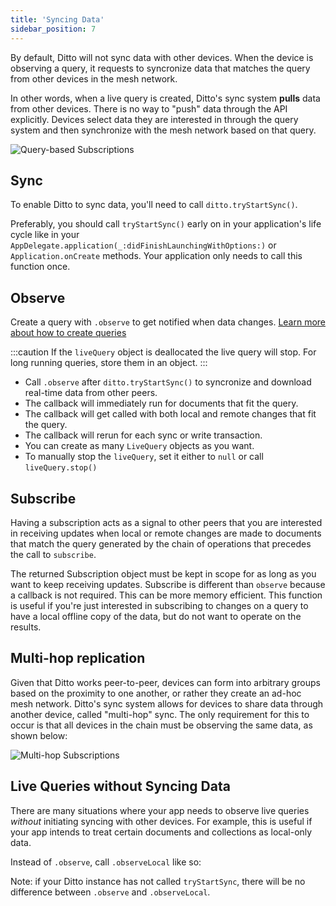 ```yaml
---
title: 'Syncing Data'
sidebar_position: 7
---
```



By default, Ditto will not sync data with other devices.  When the device is
observing a query, it requests to syncronize data that matches the query from
other devices in the mesh network. 

In other words, when a live query is created, Ditto's sync system
**pulls** data from other devices. There is no way to "push" data through the
API explicitly. Devices select data they are interested in through the query
system and then synchronize with the mesh network based on that query.

![Query-based Subscriptions](syncing_data_1.jpeg)

## Sync

To enable Ditto to sync data, you'll need to call `ditto.tryStartSync()`. 

Preferably, you should call `tryStartSync()` early on in your application's life cycle like in your `AppDelegate.application(_:didFinishLaunchingWithOptions:)` or `Application.onCreate` methods. Your application only needs to call this function once.

<SnippetGroup
  name='sync-basic' 
/>

## Observe

Create a query with `.observe` to get notified when data changes. [Learn more about how to create queries](./querying)

:::caution
If the `liveQuery` object is deallocated the live query will stop. For long
running queries, store them in an object.
:::

<SnippetGroup name="sync-observe" />


* Call `.observe` after `ditto.tryStartSync()` to syncronize and download real-time data from other peers.
* The callback will immediately run for documents that fit the query.
* The callback will get called with both local and remote changes that fit the query. 
* The callback will rerun for each sync or write transaction.
* You can create as many `LiveQuery` objects as you want.
* To manually stop the `liveQuery`, set it either to `null` or call `liveQuery.stop()`



## Subscribe

Having a subscription acts as a signal to other peers that you are interested in
receiving updates when local or remote changes are made to
documents that match the query generated by the chain of operations that
precedes the call to `subscribe`.

The returned Subscription object must be kept in scope for as long as
you want to keep receiving updates. Subscribe is different than `observe`
because a callback is not required. This can be more memory efficient. This function is useful if you're just interested in subscribing to changes on a query to have a local offline copy of the data, but do not want to operate on the results.

<SnippetGroup name="subscribe" />

## Multi-hop replication

Given that Ditto works peer-to-peer, devices can form into arbitrary groups
based on the proximity to one another, or rather they create an ad-hoc mesh
network. Ditto's sync system allows for devices to share data through another
device, called "multi-hop" sync. The only requirement for this to occur is that
all devices in the chain must be observing the same data, as shown below:

![Multi-hop Subscriptions](syncing_data_2_same_query.jpeg)

## Live Queries without Syncing Data

There are many situations where your app needs to observe live queries _without_
initiating syncing with other devices. For example, this is useful if your app
intends to treat certain documents and collections as local-only data.

Instead of `.observe`, call `.observeLocal` like so:

<SnippetGroup name="sync-observe-local" />

Note: if your Ditto instance has not called `tryStartSync`, there will be no difference between `.observe` and `.observeLocal`.
